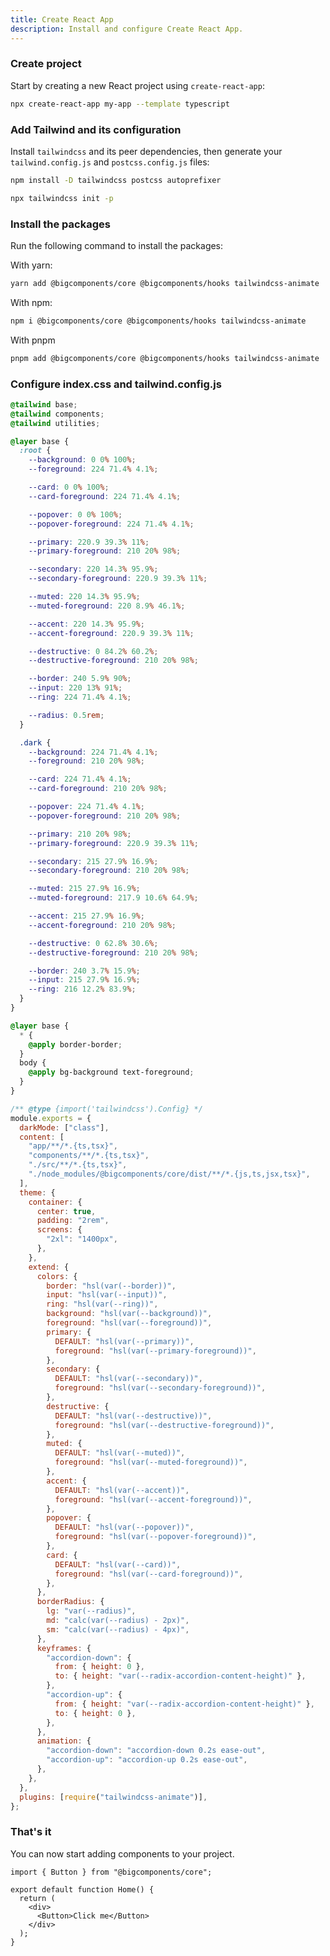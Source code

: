 ```yaml
---
title: Create React App
description: Install and configure Create React App.
---
```


<Steps>

### Create project

Start by creating a new React project using `create-react-app`:

```bash
npx create-react-app my-app --template typescript
```

### Add Tailwind and its configuration

Install `tailwindcss` and its peer dependencies, then generate your `tailwind.config.js` and `postcss.config.js` files:

```bash
npm install -D tailwindcss postcss autoprefixer

npx tailwindcss init -p
```

### Install the packages

Run the following command to install the packages:

With yarn:

```bash
yarn add @bigcomponents/core @bigcomponents/hooks tailwindcss-animate
```

With npm:

```bash
npm i @bigcomponents/core @bigcomponents/hooks tailwindcss-animate
```

With pnpm

```bash
pnpm add @bigcomponents/core @bigcomponents/hooks tailwindcss-animate
```

### Configure index.css and tailwind.config.js

```css title="index.css"
@tailwind base;
@tailwind components;
@tailwind utilities;

@layer base {
  :root {
    --background: 0 0% 100%;
    --foreground: 224 71.4% 4.1%;

    --card: 0 0% 100%;
    --card-foreground: 224 71.4% 4.1%;

    --popover: 0 0% 100%;
    --popover-foreground: 224 71.4% 4.1%;

    --primary: 220.9 39.3% 11%;
    --primary-foreground: 210 20% 98%;

    --secondary: 220 14.3% 95.9%;
    --secondary-foreground: 220.9 39.3% 11%;

    --muted: 220 14.3% 95.9%;
    --muted-foreground: 220 8.9% 46.1%;

    --accent: 220 14.3% 95.9%;
    --accent-foreground: 220.9 39.3% 11%;

    --destructive: 0 84.2% 60.2%;
    --destructive-foreground: 210 20% 98%;

    --border: 240 5.9% 90%;
    --input: 220 13% 91%;
    --ring: 224 71.4% 4.1%;

    --radius: 0.5rem;
  }

  .dark {
    --background: 224 71.4% 4.1%;
    --foreground: 210 20% 98%;

    --card: 224 71.4% 4.1%;
    --card-foreground: 210 20% 98%;

    --popover: 224 71.4% 4.1%;
    --popover-foreground: 210 20% 98%;

    --primary: 210 20% 98%;
    --primary-foreground: 220.9 39.3% 11%;

    --secondary: 215 27.9% 16.9%;
    --secondary-foreground: 210 20% 98%;

    --muted: 215 27.9% 16.9%;
    --muted-foreground: 217.9 10.6% 64.9%;

    --accent: 215 27.9% 16.9%;
    --accent-foreground: 210 20% 98%;

    --destructive: 0 62.8% 30.6%;
    --destructive-foreground: 210 20% 98%;

    --border: 240 3.7% 15.9%;
    --input: 215 27.9% 16.9%;
    --ring: 216 12.2% 83.9%;
  }
}

@layer base {
  * {
    @apply border-border;
  }
  body {
    @apply bg-background text-foreground;
  }
}
```

```js {3, 8, 10-75} title="tailwind.config.js"
/** @type {import('tailwindcss').Config} */
module.exports = {
  darkMode: ["class"],
  content: [
    "app/**/*.{ts,tsx}",
    "components/**/*.{ts,tsx}",
    "./src/**/*.{ts,tsx}",
    "./node_modules/@bigcomponents/core/dist/**/*.{js,ts,jsx,tsx}",
  ],
  theme: {
    container: {
      center: true,
      padding: "2rem",
      screens: {
        "2xl": "1400px",
      },
    },
    extend: {
      colors: {
        border: "hsl(var(--border))",
        input: "hsl(var(--input))",
        ring: "hsl(var(--ring))",
        background: "hsl(var(--background))",
        foreground: "hsl(var(--foreground))",
        primary: {
          DEFAULT: "hsl(var(--primary))",
          foreground: "hsl(var(--primary-foreground))",
        },
        secondary: {
          DEFAULT: "hsl(var(--secondary))",
          foreground: "hsl(var(--secondary-foreground))",
        },
        destructive: {
          DEFAULT: "hsl(var(--destructive))",
          foreground: "hsl(var(--destructive-foreground))",
        },
        muted: {
          DEFAULT: "hsl(var(--muted))",
          foreground: "hsl(var(--muted-foreground))",
        },
        accent: {
          DEFAULT: "hsl(var(--accent))",
          foreground: "hsl(var(--accent-foreground))",
        },
        popover: {
          DEFAULT: "hsl(var(--popover))",
          foreground: "hsl(var(--popover-foreground))",
        },
        card: {
          DEFAULT: "hsl(var(--card))",
          foreground: "hsl(var(--card-foreground))",
        },
      },
      borderRadius: {
        lg: "var(--radius)",
        md: "calc(var(--radius) - 2px)",
        sm: "calc(var(--radius) - 4px)",
      },
      keyframes: {
        "accordion-down": {
          from: { height: 0 },
          to: { height: "var(--radix-accordion-content-height)" },
        },
        "accordion-up": {
          from: { height: "var(--radix-accordion-content-height)" },
          to: { height: 0 },
        },
      },
      animation: {
        "accordion-down": "accordion-down 0.2s ease-out",
        "accordion-up": "accordion-up 0.2s ease-out",
      },
    },
  },
  plugins: [require("tailwindcss-animate")],
};
```

### That's it

You can now start adding components to your project.

```tsx {1,6} showLineNumbers
import { Button } from "@bigcomponents/core";

export default function Home() {
  return (
    <div>
      <Button>Click me</Button>
    </div>
  );
}
```

</Steps>

